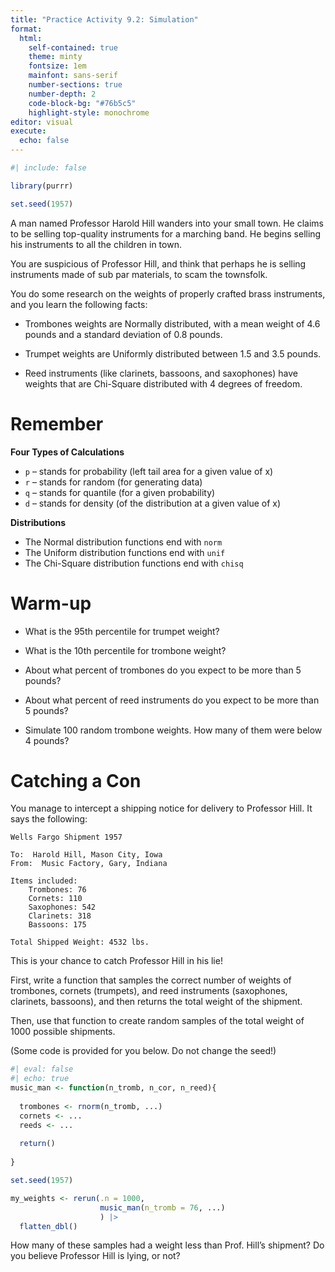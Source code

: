 ```yaml
---
title: "Practice Activity 9.2: Simulation"
format: 
  html: 
    self-contained: true
    theme: minty
    fontsize: 1em
    mainfont: sans-serif
    number-sections: true
    number-depth: 2
    code-block-bg: "#76b5c5"
    highlight-style: monochrome
editor: visual
execute: 
  echo: false
---
```


```r
#| include: false

library(purrr)

set.seed(1957)
```

A man named Professor Harold Hill wanders into your small town. He claims to be selling top-quality instruments for a marching band. He begins selling his instruments to all the children in town.

You are suspicious of Professor Hill, and think that perhaps he is selling instruments made of sub par materials, to scam the townsfolk.

You do some research on the weights of properly crafted brass instruments, and you learn the following facts:

-   Trombones weights are Normally distributed, with a mean weight of 4.6 pounds and a standard deviation of 0.8 pounds.

-   Trumpet weights are Uniformly distributed between 1.5 and 3.5 pounds.

-   Reed instruments (like clarinets, bassoons, and saxophones) have weights that are Chi-Square distributed with 4 degrees of freedom.

# Remember

**Four Types of Calculations**

-   `p` -- stands for probability (left tail area for a given value of x)
-   `r` -- stands for random (for generating data)
-   `q` -- stands for quantile (for a given probability)
-   `d` -- stands for density (of the distribution at a given value of x)

**Distributions**

-   The Normal distribution functions end with `norm`
-   The Uniform distribution functions end with `unif`
-   The Chi-Square distribution functions end with `chisq`

# Warm-up

-   What is the 95th percentile for trumpet weight?

-   What is the 10th percentile for trombone weight?

-   About what percent of trombones do you expect to be more than 5 pounds?

-   About what percent of reed instruments do you expect to be more than 5 pounds?

-   Simulate 100 random trombone weights. How many of them were below 4 pounds?

# Catching a Con

You manage to intercept a shipping notice for delivery to Professor Hill. It says the following:

    Wells Fargo Shipment 1957

    To:  Harold Hill, Mason City, Iowa
    From:  Music Factory, Gary, Indiana

    Items included:
        Trombones: 76
        Cornets: 110
        Saxophones: 542
        Clarinets: 318
        Bassoons: 175
        
    Total Shipped Weight: 4532 lbs.

This is your chance to catch Professor Hill in his lie!

First, write a function that samples the correct number of weights of trombones, cornets (trumpets), and reed instruments (saxophones, clarinets, bassoons), and then returns the total weight of the shipment.

Then, use that function to create random samples of the total weight of 1000 possible shipments.

(Some code is provided for you below. Do not change the seed!)

```r
#| eval: false
#| echo: true
music_man <- function(n_tromb, n_cor, n_reed){
  
  trombones <- rnorm(n_tromb, ...)
  cornets <- ...
  reeds <- ...
  
  return()
  
}

set.seed(1957)

my_weights <- rerun(.n = 1000, 
                    music_man(n_tromb = 76, ...)
                    ) |> 
  flatten_dbl()
```

How many of these samples had a weight less than Prof. Hill's shipment? Do you believe Professor Hill is lying, or not?
